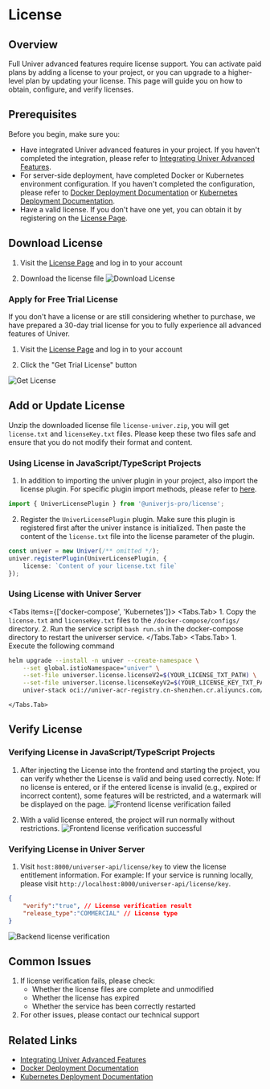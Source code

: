 
# License

## Overview

Full Univer advanced features require license support. You can activate paid plans by adding a license to your project, or you can upgrade to a higher-level plan by updating your license. This page will guide you on how to obtain, configure, and verify licenses.

## Prerequisites
Before you begin, make sure you:
- Have integrated Univer advanced features in your project. If you haven't completed the integration, please refer to [Integrating Univer Advanced Features](/guides/sheets/getting-started/quickstart#integration-advanced-features).
- For server-side deployment, have completed Docker or Kubernetes environment configuration. If you haven't completed the configuration, please refer to [Docker Deployment Documentation](/guides/sheets/pro-features/server/docker) or [Kubernetes Deployment Documentation](/guides/sheets/pro-features/server/kubernetes).
- Have a valid license. If you don't have one yet, you can obtain it by registering on the [License Page](https://univer.ai/pro/license).

## Download License
1. Visit the [License Page](https://univer.ai/pro/license) and log in to your account

2. Download the license file
![Download License](./img/new-02-en.png)

### Apply for Free Trial License

If you don't have a license or are still considering whether to purchase, we have prepared a 30-day trial license for you to fully experience all advanced features of Univer.

1. Visit the [License Page](https://univer.ai/pro/license) and log in to your account

2. Click the "Get Trial License" button

![Get License](./img/new-01-en.png)

## Add or Update License

Unzip the downloaded license file `license-univer.zip`, you will get `license.txt` and `licenseKey.txt` files. Please keep these two files safe and ensure that you do not modify their format and content.

### Using License in JavaScript/TypeScript Projects
1. In addition to importing the univer plugin in your project, also import the license plugin. For specific plugin import methods, please refer to [here](https://univer.ai/guides/sheet/getting-started/installation#usage).

```typescript
import { UniverLicensePlugin } from '@univerjs-pro/license';
```

2. Register the `UniverLicensePlugin` plugin. Make sure this plugin is registered first after the univer instance is initialized. Then paste the content of the `license.txt` file into the license parameter of the plugin.

```typescript {2-4}
const univer = new Univer(/** omitted */);
univer.registerPlugin(UniverLicensePlugin, {
    license: `Content of your license.txt file`
});
```

### Using License with Univer Server

<Tabs items={['docker-compose', 'Kubernetes']}>
    <Tabs.Tab>
        1. Copy the `license.txt` and `licenseKey.txt` files to the `/docker-compose/configs/` directory.
        2. Run the service script `bash run.sh` in the docker-compose directory to restart the universer service.
    </Tabs.Tab>
    <Tabs.Tab>
        1. Execute the following command
```bash
helm upgrade --install -n univer --create-namespace \
    --set global.istioNamespace="univer" \
    --set-file universer.license.licenseV2=$(YOUR_LICENSE_TXT_PATH) \
    --set-file universer.license.licenseKeyV2=$(YOUR_LICENSE_KEY_TXT_PATH) \
    univer-stack oci://univer-acr-registry.cn-shenzhen.cr.aliyuncs.com/helm-charts/univer-stack
```
    </Tabs.Tab>
</Tabs>

## Verify License

### Verifying License in JavaScript/TypeScript Projects
1. After injecting the License into the frontend and starting the project, you can verify whether the License is valid and being used correctly.
Note: If no license is entered, or if the entered license is invalid (e.g., expired or incorrect content), some features will be restricted, and a watermark will be displayed on the page.
![Frontend license verification failed](./img/new-06.png)

2. With a valid license entered, the project will run normally without restrictions.
![Frontend license verification successful](./img/new-07.png)

### Verifying License in Univer Server

1. Visit `host:8000/universer-api/license/key` to view the license entitlement information. For example: If your service is running locally, please visit `http://localhost:8000/universer-api/license/key`.

```json
{
    "verify":"true", // License verification result
    "release_type":"COMMERCIAL" // License type
}
```
![Backend license verification](./img/new-05.png)

## Common Issues

1. If license verification fails, please check:
   - Whether the license files are complete and unmodified
   - Whether the license has expired
   - Whether the service has been correctly restarted
2. For other issues, please contact our technical support

## Related Links
- [Integrating Univer Advanced Features](/guides/sheets/getting-started/quickstart#integration-advanced-features)
- [Docker Deployment Documentation](/guides/sheets/pro-features/server/docker)
- [Kubernetes Deployment Documentation](/guides/sheets/pro-features/server/kubernetes)